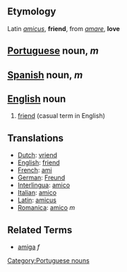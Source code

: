 ==Etymology==
Latin ''[[amicus]]'', '''friend''', from ''[[amare]]'', '''love'''

==[[Portuguese]] noun, ''m'' ==
==[[Spanish]] noun, ''m'' ==
==[[English]] noun ==

# [[friend]] (casual term in English)

==Translations==
*[[Dutch]]: [[vriend]]
*[[English]]: [[friend]]
*[[French]]: [[ami]]
*[[German]]: [[Freund]]
*[[Interlingua]]: [[amico]]
*[[Italian]]: [[amico]]
*[[Latin]]: [[amicus]]
*[[Romanica]]: [[amico]] ''m''

==Related Terms==
*[[amiga]] ''f''

[[Category:Portuguese nouns]]